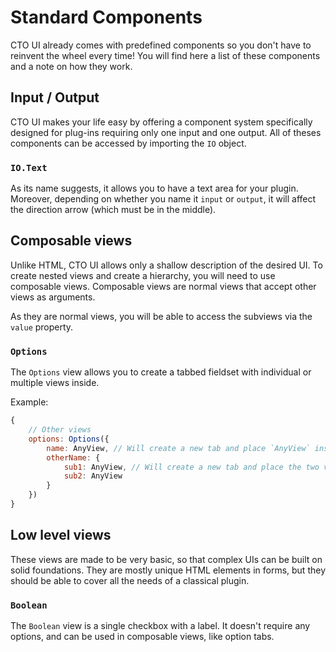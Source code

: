 # Standard Components
CTO UI already comes with predefined components so you don't have to reinvent the wheel every time! You will find here a list of these components and a note on how they work.

## Input / Output
CTO UI makes your life easy by offering a component system specifically designed for plug-ins requiring only one input and one output. All of theses components can be accessed by importing the `IO` object.
### `IO.Text`
As its name suggests, it allows you to have a text area for your plugin. Moreover, depending on whether you name it `input` or `output`, it will affect the direction arrow (which must be in the middle).

## Composable views
Unlike HTML, CTO UI allows only a shallow description of the desired UI. To create nested views and create a hierarchy, you will need to use composable views. Composable views are normal views that accept other views as arguments.

As they are normal views, you will be able to access the subviews via the `value` property.
### `Options`
The `Options` view allows you to create a tabbed fieldset with individual or multiple views inside.

Example:
```js
{
    // Other views
    options: Options({
        name: AnyView, // Will create a new tab and place `AnyView` inside.
        otherName: {
            sub1: AnyView, // Will create a new tab and place the two views inside.
            sub2: AnyView
        }
    })
}
```
## Low level views

These views are made to be very basic, so that complex UIs can be built on solid foundations. They are mostly unique HTML elements in forms, but they should be able to cover all the needs of a classical plugin.

### `Boolean`
The `Boolean` view is a single checkbox with a label. It doesn't require any options, and can be used in composable views, like option tabs.
